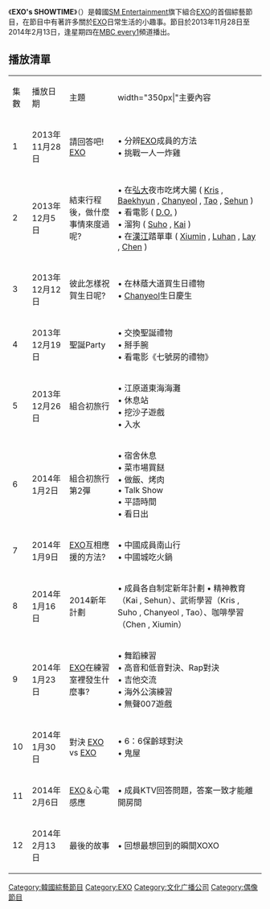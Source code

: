 {{expand|time=2014-02-09T14:17:40+00:00}}
{{unreferenced|time=2014-02-09T14:17:40+00:00}}
{{電視節目信息框
| 名稱       = EXO's SHOWTIME<br />EXO'쇼-타임
| 图片       = [[File:Exo's_쇼타임.png|280px]]
| 類型       = [[綜藝節目|綜藝節目]]、[[真人實境秀|真人實境秀]]
| 主持       = [[EXO|EXO]]
| 製作國家   = [[韓國|韓國]]
| 首播國家   = [[韓國|韓國]]
| 語言       = [[韓語|韓語]]
| 集數       = 12集
| 每集長度   = 約52至53分鐘
| 製作公司   = [[MBC|MBC]]
| 頻道       = [[MBC_Plus_Media|MBC every1]]
| 播出時間   = 2013年11月28日－2014年2月13日（逢星期四）
}}

《'''EXO's SHOWTIME'''》（{{kor|k='''엑소의 쇼-타임'''}}）是韓國[[SM_Entertainment|SM Entertainment]]旗下組合[[EXO|EXO]]的首個綜藝節目，在節目中有著許多關於[[EXO|EXO]]日常生活的小趣事。節目於2013年11月28日至2014年2月13日，逢星期四在[[MBC_Plus_Media|MBC every1]]頻道播出。

== 播放清單 ==
{| class="wikitable"
|-style="background:silver; font-weight:bold; text-align:center;"
|集數||播放日期||主題||width="350px|"主要內容
|-
| 1 || 2013年11月28日 || 請回答吧! [[EXO|EXO]] || • 分辨[[EXO|EXO]]成員的方法<br/> • 挑戰一人一炸雞
|-
| 2 || 2013年12月5日 || 結束行程後，做什麼事情來度過呢? || • 在[[弘大_(首尔)|弘大]]夜市吃烤大腸 ( [[Kris|Kris]] , [[Baekhyun|Baekhyun]] , [[Chanyeol|Chanyeol]] , [[Tao|Tao]] , [[Sehun|Sehun]] )<br/> • 看電影 ( [[都暻秀|D.O.]] )<br/> • 溜狗 ( [[Suho|Suho]] , [[Kai|Kai]] )<br/> • 在[[漢江_(韓國)|漢江]]踏單車 ( [[Xiumin|Xiumin]] , [[Luhan|Luhan]] , [[Lay|Lay]] , [[EXO|Chen]] )
|-
| 3 || 2013年12月12日 || 彼此怎樣祝賀生日呢? || • 在林蔭大道買生日禮物<br/> • [[Chanyeol|Chanyeol]]生日慶生
|-
| 4 || 2013年12月19日 || 聖誕Party || • 交換聖誕禮物<br/> • 掰手腕<br/> • 看電影《七號房的禮物》
|-
| 5 || 2013年12月26日 || 組合初旅行 || • 江原道東海海灘<br/> • 休息站<br/> • 挖沙子遊戲<br/> • 入水
|-
| 6 || 2014年1月2日 || 組合初旅行 第2彈 || • 宿舍休息<br/> • 菜市場買餸<br/> • 做飯、烤肉<br/> • Talk Show<br/> • 平語時間<br/> • 看日出
|-
| 7 || 2014年1月9日 || [[EXO|EXO]]互相應援的方法? || • 中國成員南山行<br/> • 中國城吃火鍋
|-
| 8 || 2014年1月16日 || 2014新年計劃 || • 成員各自制定新年計劃
• 精神教育（Kai , Sehun）、武術學習（Kris , Suho , Chanyeol , Tao）、咖啡學習（Chen , Xiumin）
|-
| 9 || 2014年1月23日 || [[EXO|EXO]]在練習室裡發生什麼事? || • 舞蹈練習<br/> • 高音和低音對決、Rap對決<br/> • 吉他交流<br/> • 海外公演練習<br/> • 無聲007遊戲
|-
| 10 || 2014年1月30日 || 對決 [[EXO|EXO]] vs [[EXO|EXO]] || • 6：6保齡球對決<br/> • 鬼屋
|-
| 11 || 2014年2月6日 || [[EXO|EXO]]＆心電感應 || • 成員KTV回答問題，答案一致才能離開房間
|-
| 12 || 2014年2月13日 || 最後的故事 || • 回想最想回到的瞬間XOXO
|}

{{EXO}}
{{SM Entertainment}}

[[Category:韓國綜藝節目|Category:韓國綜藝節目]]
[[Category:EXO|Category:EXO]]
[[Category:文化广播公司|Category:文化广播公司]]
[[Category:偶像節目|Category:偶像節目]]